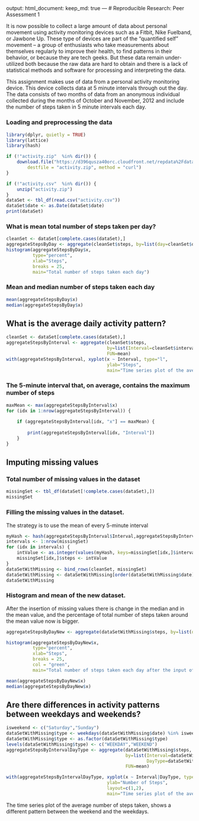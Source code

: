 <!-- rmarkdown v1 -->
---
output: 
 html_document:
  keep_md: true
---
# Reproducible Research: Peer Assessment 1

It is now possible to collect a large amount of data about personal movement using activity monitoring devices such as a Fitbit, Nike Fuelband, or Jawbone Up. These type of devices are part of the “quantified self” movement – a group of enthusiasts who take measurements about themselves regularly to improve their health, to find patterns in their behavior, or because they are tech geeks. But these data remain under-utilized both because the raw data are hard to obtain and there is a lack of statistical methods and software for processing and interpreting the data.

This assignment makes use of data from a personal activity monitoring device. This device collects data at 5 minute intervals through out the day. The data consists of two months of data from an anonymous individual collected during the months of October and November, 2012 and include the number of steps taken in 5 minute intervals each day.

### Loading and preprocessing the data


```r
library(dplyr, quietly = TRUE)
library(lattice)
library(hash)

if (!"activity.zip"  %in% dir()) {
    download.file("https://d396qusza40orc.cloudfront.net/repdata%2Fdata%2Factivity.zip", 
        destfile = "activity.zip", method = "curl")
}

if (!"activity.csv"  %in% dir()) {
    unzip("activity.zip")
}
dataSet <- tbl_df(read.csv("activity.csv"))
dataSet$date <- as.Date(dataSet$date)
print(dataSet)
```

### What is mean total number of steps taken per day?

```r

cleanSet <- dataSet[complete.cases(dataSet),]
aggregateStepsByDay <- aggregate(cleanSet$steps, by=list(day=cleanSet$date), FUN=sum)
histogram(aggregateStepsByDay$x,
          type="percent",
          xlab="Steps",
          breaks = 25,
          main="Total number of steps taken each day")

```

### Mean and median number of steps taken each day
```r
mean(aggregateStepsByDay$x)
median(aggregateStepsByDay$x)
```

## What is the average daily activity pattern?

```r
cleanSet <- dataSet[complete.cases(dataSet),]
aggregateStepsByInterval <- aggregate(cleanSet$steps, 
                                      by=list(Interval=cleanSet$interval), 
                                      FUN=mean)
with(aggregateStepsByInterval, xyplot(x ~ Interval, type="l",
                                      ylab="Steps",
                                      main="Time series plot of the average number of steps taken"))

```

### The 5-minute interval that, on average, contains the maximum number of steps

```r
maxMean <- max(aggregateStepsByInterval$x)
for (idx in 1:nrow(aggregateStepsByInterval)) {
    
    if (aggregateStepsByInterval[idx, "x"] == maxMean) {
        
        print(aggregateStepsByInterval[idx, "Interval"])
    }
}
```

## Imputing missing values

### Total number of missing values in the dataset
```r
missingSet <- tbl_df(dataSet[!complete.cases(dataSet),])
missingSet
```

###  Filling the missing values in the dataset. 
The strategy is to use the mean of every 5-minute interval
```r

myHash <- hash(aggregateStepsByInterval$Interval,aggregateStepsByInterval$x)
intervals <- 1:nrow(missingSet)
for (idx in intervals) {
    intValue <- as.integer(values(myHash, keys=missingSet[idx,]$interval))
    missingSet[idx,]$steps <- intValue
}
dataSetWithMissing <- bind_rows(cleanSet, missingSet)
dataSetWithMissing <- dataSetWithMissing[order(dataSetWithMissing$date),]
dataSetWithMissing

```

###  Histogram and mean of the new dataset. 
After the insertion of missing values there is change in the median and in the mean value, and the percentage of total number of steps taken around the mean value now is bigger. 


```r

aggregateStepsByDayNew <- aggregate(dataSetWithMissing$steps, by=list(day=dataSetWithMissing$date), FUN=sum)

histogram(aggregateStepsByDayNew$x,
          type="percent",
          xlab="Steps",
          breaks = 25,
          col = "green",
          main="Total number of steps taken each day after the input of missing data")

mean(aggregateStepsByDayNew$x)
median(aggregateStepsByDayNew$x)
```

## Are there differences in activity patterns between weekdays and weekends?

```r

isweekend <- c("Saturday","Sunday")
dataSetWithMissing$type <- weekdays(dataSetWithMissing$date) %in% isweekend
dataSetWithMissing$type <- as.factor(dataSetWithMissing$type)
levels(dataSetWithMissing$type) <- c("WEEKDAY","WEEKEND")
aggregateStepsByIntervalDayType <- aggregate(dataSetWithMissing$steps, 
                                             by=list(Interval=dataSetWithMissing$interval, 
                                                     DayType=dataSetWithMissing$type), 
                                             FUN=mean)

with(aggregateStepsByIntervalDayType, xyplot(x ~ Interval|DayType, type="l",
                                      ylab="Number of Steps",
                                      layout=c(1,2),
                                      main="Time series plot of the average number of steps taken"))
```

The time series plot of the average number of steps taken, shows a different pattern between  the weekend and the weekdays.
